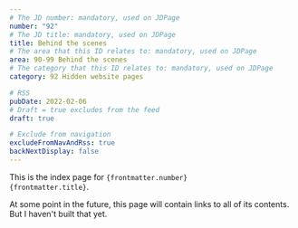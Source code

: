```yaml
---
# The JD number: mandatory, used on JDPage
number: "92"
# The JD title: mandatory, used on JDPage
title: Behind the scenes
# The area that this ID relates to: mandatory, used on JDPage
area: 90-99 Behind the scenes
# The category that this ID relates to: mandatory, used on JDPage
category: 92 Hidden website pages

# RSS
pubDate: 2022-02-06
# Draft = true excludes from the feed
draft: true

# Exclude from navigation
excludeFromNavAndRss: true
backNextDisplay: false
---
```


This is the index page for <code>{frontmatter.number} {frontmatter.title}</code>.

At some point in the future, this page will contain links to all of its contents. But I haven't built that yet.
